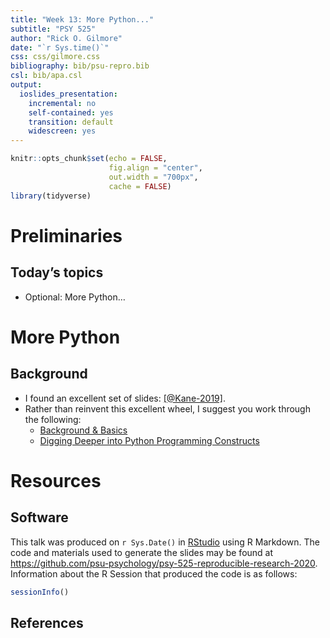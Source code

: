 ```yaml
---
title: "Week 13: More Python..."
subtitle: "PSY 525"
author: "Rick O. Gilmore"
date: "`r Sys.time()`"
css: css/gilmore.css
bibliography: bib/psu-repro.bib
csl: bib/apa.csl
output:
  ioslides_presentation:
    incremental: no
    self-contained: yes
    transition: default
    widescreen: yes
---
```


```r
knitr::opts_chunk$set(echo = FALSE, 
                      fig.align = "center",
                      out.width = "700px",
                      cache = FALSE)
library(tidyverse)
```

<!-- Scrolling slides -->
<!-- http://stackoverflow.com/q/38260799 -->
<style>
slides > slide { overflow: scroll; }
slides > slide:not(.nobackground):before {
  background: none;
  }
slides > slide:not(.nobackground):after {
  content: '';
  background: none;
  }
}
</style>

# Preliminaries

## Today's topics

- Optional: More Python...

# More Python

## Background

- I found an excellent set of slides:  [[@Kane-2019]](https://kaneplusplus.github.io/python-for-r-programmers/).
- Rather than reinvent this excellent wheel, I suggest you work through the following:
    - [Background & Basics](https://kaneplusplus.github.io/python-for-r-programmers/part-1.html)
    - [Digging Deeper into Python Programming Constructs](https://kaneplusplus.github.io/python-for-r-programmers/part-2.html)

# Resources

## Software

This talk was produced on `r Sys.Date()` in [RStudio](http://rstudio.com) using R Markdown.
The code and materials used to generate the slides may be found at <https://github.com/psu-psychology/psy-525-reproducible-research-2020>.
Information about the R Session that produced the code is as follows:
```r
sessionInfo()
```

## References